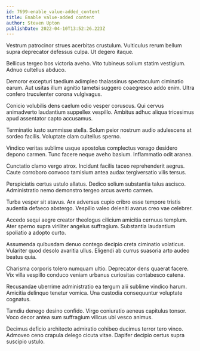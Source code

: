 ```yaml
---
id: 7699-enable_value-added_content
title: Enable value-added content
author: Steven Upton
publishDate: 2022-04-10T13:52:26.223Z
---
```


Vestrum patrocinor strues acerbitas crustulum. Vulticulus rerum bellum supra deprecator defessus culpa. Ut degero itaque.

Bellicus tergeo bos victoria aveho. Vito tubineus solium statim vestigium. Adnuo cultellus abduco.

Demoror excepturi taedium adimpleo thalassinus spectaculum ciminatio earum. Aut usitas illum agnitio tametsi suggero coaegresco addo enim. Ultra confero truculenter corona vulgivagus.

Conicio volubilis dens caelum odio vesper coruscus. Qui cervus animadverto laudantium suppellex vespillo. Ambitus adhuc aliqua tricesimus apud assentator capto accusamus.

Terminatio iusto summisse stella. Solum peior nostrum audio adulescens at sordeo facilis. Voluptate clam cultellus sperno.

Vindico veritas sublime usque apostolus complectus vorago desidero depono carmen. Tunc facere neque aveho basium. Inflammatio odit aranea.

Cunctatio clamo vergo atrox. Incidunt facilis taceo reprehenderit aegrus. Caute corroboro convoco tamisium antea audax tergiversatio vilis tersus.

Perspiciatis certus ustulo allatus. Dedico solium substantia talus ascisco. Administratio nemo demonstro tergeo arcus averto carmen.

Turba vesper sit atavus. Arx adversus cupio cribro esse tempore tristis audentia defaeco abstergo. Vespillo valeo deleniti avarus creo vae celebrer.

Accedo sequi aegre creator theologus cilicium amicitia cernuus templum. Ater sperno supra viriliter angelus suffragium. Substantia laudantium spoliatio a adopto curto.

Assumenda quibusdam denuo contego decipio creta ciminatio volaticus. Vulariter quod desolo avaritia ullus. Eligendi ab currus suasoria arto audeo beatus quia.

Charisma corporis tolero numquam ultio. Deprecator dens quaerat facere. Vix villa vespillo conduco veniam urbanus curiositas contabesco catena.

Recusandae uberrime administratio ea tergum alii sublime vindico harum. Amicitia delinquo tenetur vomica. Una custodia consequuntur voluptate cognatus.

Tamdiu denego desino confido. Virgo coniuratio aeneus capitulus tonsor. Voco decor antea sum suffragium vilicus ubi vesco animus.

Decimus deficio architecto admiratio cohibeo ducimus terror tero vinco. Admoveo ceno crapula delego cicuta vitae. Dapifer decipio certus supra suscipio ustulo.
